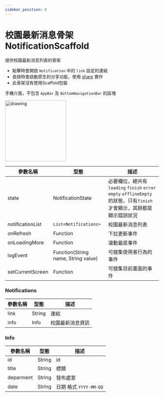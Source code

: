 ```yaml
---
sidebar_position: 8
---
```


# 校園最新消息骨架 NotificationScaffold

提供校園最新消息列表的骨架
  - 點擊時會開啟 `Notification` 中的 `link` 設定的連結
  - 長按時會啟動原生的分享功能，使用 [share](https://pub.dev/packages/share) 實作
  - 此骨架沒有使用Scaffold包裝

手機介面，不包含 `AppBar` 及 `BottomNavigationBar` 的區塊

<img src="../../img/scaffolds/notification/mobile.png" alt="drawing" width="200"/>

| 參數名稱                         | 型態                             | 描述                             |
| ------------------------------- | ------------------------------- | ------------------------------- |
| state | NotificationState | 必要欄位，總共有 `loading` `finish` `error` `empty` `offlineEmpty` 的狀態，只有`finish`才會顯示，其餘都是顯示錯誤狀況 |
| notificationList | `List<Notifications>` | 校園最新消息列表 |
| onRefresh | Function | 下拉更新事件 |
| onLoadingMore | Function | 滾動最底事件 |
| logEvent | Function(String name, String value) | 可搜集使用者行為的事件 |
| setCurrentScreen | Function | 可搜集目前畫面的事件 |

### Notifications

| 參數名稱                         | 型態                             | 描述                             |
| ------------------------------- | ------------------------------- | ------------------------------- |
| link | String | 連結 |
| info | Info | 校園最新消息資訊 |

### Info

| 參數名稱                         | 型態                             | 描述                             |
| ------------------------------- | ------------------------------- | ------------------------------- |
| id | String | id |
| title | String | 標題 |
| deparment | String | 發布處室 |
| date | String | 日期 格式 `YYYY-MM-DD` |
